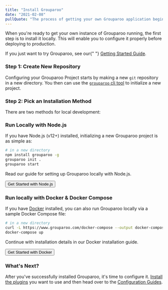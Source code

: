 ```yaml
---
title: "Install Grouparoo"
date: "2021-02-08"
pullQuote: "The process of getting your own Grouparoo application begins with local installation."
---
```


When you're ready to get your own instance of Grouparoo running, the first step is to install it locally. This will enable you to configure it properly before deploying to production.

<Alert variant="primary">
  <p className="mb-0">
    If you just want to try Grouparoo, see our{" "}
    <a href="/docs/getting-started">Getting Started Guide</a>.
  </p>
</Alert>

### Step 1: Create New Repository

Configuring your Grouparoo Project starts by making a new `git` repository in a new directory. You then can use the [`grouparoo` cli tool](/docs/cli) to initialize a new project.

### Step 2: Pick an Installation Method

There are two methods for local development:

<!-- prettier-ignore -->
<Tabs defaultActiveKey="node">
  <Tab
    key="node"
    eventKey="node"
    title="Node.js"
    style={{ padding: "1rem" }}
  >
<h3>Run Locally with Node.js</h3>

If you have Node.js (v12+) installed, initializing a new Grouparoo project is as simple as:

```bash
# in a new directory
npm install grouparoo -g
grouparoo init .
grouparoo start
```

Read our guide for setting up Grouparoo locally with Node.js.

<Button variant="outline-primary" href="/docs/installation/node">
  Get Started with Node.js
</Button>

  </Tab>
  <Tab
    key="docker"
    eventKey="docker"
    title="Docker"
    style={{ padding: "1rem" }}
  >
<h3>Run locally with Docker & Docker Compose</h3>

If you have [Docker](https://www.docker.com/) installed, you can also run Grouparoo locally via a sample Docker Compose file:

```bash
# in a new directory
curl -L https://www.grouparoo.com/docker-compose --output docker-compose.yml
docker-compose up
```

Continue with installation details in our Docker installation guide.

<Button variant="outline-primary" href="/docs/installation/docker">
  Get Started with Docker
</Button>

  </Tab>
</Tabs>

### What's Next?

After you've successfully installed Grouparoo, it's time to configure it. [Install the plugins](/docs/installation/plugins) you want to use and then head over to the [Configuration Guides](/docs/config).
